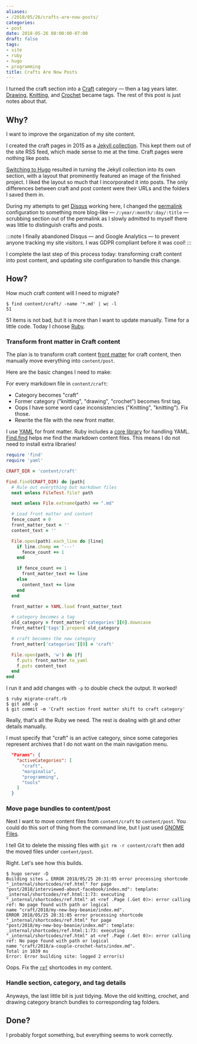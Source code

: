 ```yaml
---
aliases:
- /2018/05/26/crafts-are-now-posts/
categories:
- post
date: 2018-05-26 00:00:00-07:00
draft: false
tags:
- site
- ruby
- hugo
- programming
title: Crafts Are Now Posts
---
```


[Craft]: /tags/craft
[Drawing]: /tags/drawing
[Knitting]: /tags/knitting
[Crochet]: /tags/crochet

I turned the craft section into a [Craft][] category — then a tag years later.
[Drawing][], [Knitting][], and [Crochet][] became tags. The rest of this post
is just notes about that.

## Why?

I want to improve the organization of my site content.

I created the craft pages in 2015 as a [Jekyll collection][].
This kept them out of the site RSS feed, which made sense to me at the time.
Craft pages were nothing like posts.

[Switching to Hugo][] resulted in turning the Jekyll collection into its own section, with a layout that
prominently featured an image of the finished project. I liked the layout so much that I incorporated
it into posts. The only differences between craft and post content were their URLs and the folders I saved them
in.

During my attempts to get [Disqus][] working here, I changed the [permalink][] configuration to something more
blog-like — `/:year/:month/:day/:title` — scrubbing section out of the permalink as I slowly admitted to
myself there was little to distinguish crafts and posts.

:::note
I finally abandoned Disqus — and Google Analytics — to prevent anyone tracking
my site visitors. I was GDPR compliant before it was cool!
:::

I complete the last step of this process today: transforming craft content into post content, and updating
site configuration to handle this change.

[Jekyll collection]: /post/2015/07/making-a-jekyll-collection/
[Switching to Hugo]: /post/2015/09/next-hugo/
[Disqus]: /tags/disqus
[permalink]: http://gohugo.io/content-management/urls/#permalinks

## How?

How much craft content will I need to migrate?

```console
$ find content/craft/ -name '*.md' | wc -l
51
```

51 items is not bad, but it is more than I want to update manually. Time for a little code. Today I choose [Ruby][].

[Ruby]: /tags/ruby

### Transform front matter in Craft content

The plan is to transform craft content [front matter][] for craft content, then manually move everything into
`content/post`.

Here are the basic changes I need to make:

For every markdown file in `content/craft`:

* Category becomes "craft"
* Former category ("knitting", "drawing", "crochet") becomes first tag.
* Oops I have some word case inconsistencies ("Knitting", "knitting"). Fix those.
* Rewrite the file with the new front matter.

I use [YAML][] for front matter. Ruby includes a [core library][] for handling YAML. [Find.find][] helps me
find the markdown content files. This means I do not need to install extra libraries!

[YAML]: http://yaml.org/
[front matter]: http://gohugo.io/content-management/front-matter/
[core library]: http://ruby-doc.org/stdlib-2.5.1/libdoc/yaml/rdoc/YAML.html
[Find.find]: http://ruby-doc.org/stdlib-2.5.1/libdoc/find/rdoc/Find.html#method-c-find

```ruby title="migrate-craft.rb"
require 'find'
require 'yaml'

CRAFT_DIR = 'content/craft'

Find.find(CRAFT_DIR) do |path|
  # Rule out everything but markdown files
  next unless FileTest.file? path

  next unless File.extname(path) == ".md"

  # Load front matter and content
  fence_count = 0
  front_matter_text = ''
  content_text = ''

  File.open(path).each_line do |line|
    if line.chomp == '---'
      fence_count += 1
    end

    if fence_count == 1
      front_matter_text += line
    else
      content_text += line
    end
  end

  front_matter = YAML.load front_matter_text

  # category becomes a tag
  old_category = front_matter['categories'][0].downcase
  front_matter['tags'].prepend old_category

  # craft becomes the new category
  front_matter['categories'][0] = 'craft'

  File.open(path, 'w') do |f|
    f.puts front_matter.to_yaml
    f.puts content_text
  end
end
```

I run it and add changes with `-p` to double check the output. It worked!

```console
$ ruby migrate-craft.rb
$ git add -p
$ git commit -m 'Craft section front matter shift to craft category'
```

Really, that's all the Ruby we need. The rest is dealing with git and other details manually.

I must specify that "craft" is an active category, since some categories represent archives that I do not want
on the main navigation menu.

```json title="config.json"
  "Params": {
    "activeCategories": [
      "craft",
      "marginalia",
      "programming",
      "tools"
    ]
  }
```

### Move page bundles to content/post

Next I want to move content files from `content/craft` to `content/post`. You could do this sort of thing from
the command line, but I just used [GNOME Files][].

[GNOME Files]: https://wiki.gnome.org/Apps/Files

I tell Git to delete the missing files with `git rm -r content/craft` then add the moved files under `content/post`.

Right. Let's see how this builds.

```console
$ hugo server -D
Building sites … ERROR 2018/05/25 20:31:05 error processing shortcode "_internal/shortcodes/ref.html" for page
"post/2018/interviewed-about-facebook/index.md": template: _internal/shortcodes/ref.html:1:73: executing
"_internal/shortcodes/ref.html" at <ref .Page (.Get 0)>: error calling ref: No page found with path or logical
name "craft/2018/my-new-boy-beanie/index.md".
ERROR 2018/05/25 20:31:05 error processing shortcode "_internal/shortcodes/ref.html" for page
"post/2018/my-new-boy-beanie/index.md": template: _internal/shortcodes/ref.html:1:73: executing
"_internal/shortcodes/ref.html" at <ref .Page (.Get 0)>: error calling ref: No page found with path or logical
name "craft/2018/a-couple-crochet-hats/index.md".
Total in 1039 ms
Error: Error building site: logged 2 error(s)
```

Oops. Fix the [`ref`][] shortcodes in my content.

[`ref`]: http://gohugo.io/content-management/shortcodes/#ref-and-relref

### Handle section, category, and tag details

Anyways, the last little bit is just tidying. Move the old knitting, crochet,
and drawing category branch bundles to corresponding tag folders.

## Done?

I probably forgot something, but everything seems to work correctly.
